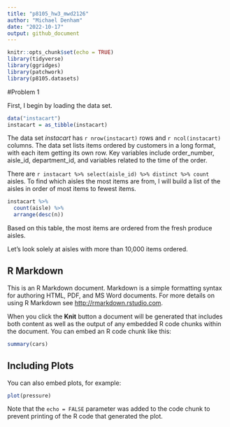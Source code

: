 ```yaml
---
title: "p8105_hw3_mwd2126"
author: "Michael Denham"
date: "2022-10-17"
output: github_document
---
```


```r
knitr::opts_chunk$set(echo = TRUE)
library(tidyverse)
library(ggridges)
library(patchwork)
library(p8105.datasets)

```

#Problem 1

First, I begin by loading the data set.

```r
data("instacart")
instacart = as_tibble(instacart)
```

The data set _instacart_ has `r nrow(instacart)` rows and `r ncol(instacart)` columns. The data set lists items ordered by customers in a long format, with each item getting its own row. Key variables include order_number, aisle_id, department_id, and variables related to the time of the order.

There are `r instacart %>% select(aisle_id) %>% distinct %>% count` aisles. To find which aisles the most items are from, I will build a list of the aisles in order of most items to fewest items.

```r
instacart %>% 
  count(aisle) %>% 
  arrange(desc(n))
```

Based on this table, the most items are ordered from the fresh produce aisles. 

Let's look solely at aisles with more than 10,000 items ordered.



## R Markdown

This is an R Markdown document. Markdown is a simple formatting syntax for authoring HTML, PDF, and MS Word documents. For more details on using R Markdown see <http://rmarkdown.rstudio.com>.

When you click the **Knit** button a document will be generated that includes both content as well as the output of any embedded R code chunks within the document. You can embed an R code chunk like this:

```r
summary(cars)
```

## Including Plots

You can also embed plots, for example:

```r
plot(pressure)
```

Note that the `echo = FALSE` parameter was added to the code chunk to prevent printing of the R code that generated the plot.
